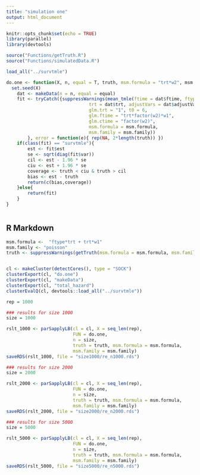 ```yaml
---
title: "simulation one"
output: html_document
---
```


```r
knitr::opts_chunk$set(echo = TRUE)
library(parallel)
library(devtools)

source("Functions/getTruth.R")
source("Functions/simulatedData.R")

load_all("../survtmle")

do.one <- function(X, n, equal = T, truth, msm.formula = "trt*w2", msm.family){
  set.seed(X)
	dat <- makeData(n = n, equal = equal)
	fit <- tryCatch({suppressWarnings(mean_tmle(ftime = dat$ftime, ftype = dat$ftype,
	                           trt = dat$trt, adjustVars = dat$adjustVars,
	                           glm.trt = "1", t0 = 6,
	                           glm.ftime = "trt*factor(w2)*w1",
	                           glm.ctime = "factor(w2)",
	                           msm.formula = msm.formula,
	                           msm.family = msm.family))
		}, error = function(e){ rep(NA, 2*length(truth)) })
	if(class(fit) == "survtmle"){
		est <- fit$est
		se <- sqrt(diag(fit$var))
		cil <- est - 1.96 * se
		ciu <- est + 1.96 * se
		coverage <- truth < ciu & truth > cil
		bias <- est - truth
		return(c(bias,coverage))
	}else{
		return(fit)
	}
}



```

## R Markdown



```r

msm.formula <-  "ftype*trt + trt*w1"
msm.family <- "poisson"
truth <- suppressWarnings(getTruth(msm.formula = msm.formula, msm.family = poisson()))


cl <- makeCluster(detectCores(), type = "SOCK")
clusterExport(cl, "do.one")
clusterExport(cl, "makeData")
clusterExport(cl, "total_hazard")
clusterEvalQ(cl, devtools::load_all("../survtmle"))

rep = 1000

### results for size 1000
size = 1000

rslt_1000 <- parSapplyLB(cl = cl, X = seq_len(rep),
                         FUN = do.one,
                         n = size,
                         truth = truth, msm.formula = msm.formula,
                         msm.family = msm.family)
saveRDS(rslt_1000, file = "size1000/re_n1000.rds")

### results for size 2000
size = 2000

rslt_2000 <- parSapplyLB(cl = cl, X = seq_len(rep),
                         FUN = do.one,
                         n = size,
                         truth = truth, msm.formula = msm.formula,
                         msm.family = msm.family)
saveRDS(rslt_2000, file = "size2000/re_n2000.rds")

### results for size 5000
size = 5000

rslt_5000 <- parSapplyLB(cl = cl, X = seq_len(rep),
                         FUN = do.one,
                         n = size,
                         truth = truth, msm.formula = msm.formula,
                         msm.family = msm.family)
saveRDS(rslt_5000, file = "size5000/re_n5000.rds")
```


